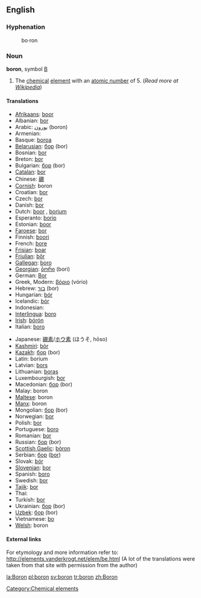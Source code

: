 ==English==
{{elements|B|Beryllium|Be|Carbon|C}}
===Hyphenation===
:bo&middot;ron

=== Noun ===
'''boron''', symbol [[B]]

# The [[chemical]] [[element]] with an [[atomic number]] of 5. (''Read more at [[w:Boron|Wikipedia]]'')

==== Translations ====
{{top}}
*[[Afrikaans]]: [[boor]]
*Albanian: [[bor]]
*Arabic: [[بورون]] (boron) {{m}}
*Armenian: [[]]
*Basque: [[boroa]]
*[[Belarusian]]: [[бор]] (bor) {{m}}
*Bosnian: [[bor]]
*Breton: [[bor]]
*Bulgarian: [[бор]] (bor) {{m}}
*[[Catalan]]: [[bor]]
*Chinese: [[硼]]
*[[Cornish]]: boron
*Croatian: [[bor]]
*Czech: [[bor]]
*Danish: [[bor]]
*Dutch: [[boor]] {{n}}, [[borium]] {{n}}
*Esperanto: [[borio]]
*Estonian: [[boor]]
*[[Faroese]]: [[bor]]
*Finnish: [[boori]]
*French: [[bore]] {{m}}
*[[Frisian]]: [[boar]]
*[[Friulian]]: [[bôr]]
*[[Gallegan]]: [[boro]]
*[[Georgian]]: [[ბორი]] (bori)
*German: [[Bor]] {{n}}
*Greek, Modern: [[βόριο]] (vório) {{n}}
*Hebrew: [[בור]] (bor)
*Hungarian: [[bór]]
*Icelandic: [[bór]]
*Indonesian: [[]]
*[[Interlingua]]: [[boro]]
*[[Irish]]: [[bórón]]
*Italian: [[boro]] {{m}}
{{mid}}
*Japanese: [[硼素]]/[[ホウ素]] (ほうそ, hōso)
*[[Kashmiri]]: [[bòr]]
*[[Kazakh]]: [[бор]] (bor)
*Latin: borium
*Latvian: [[bors]]
*Lithuanian: [[boras]]
*Luxembourgish: [[bor]]
*Macedonian: [[бор]] (bor)
*Malay: boron
*[[Maltese]]: boron
*[[Manx]]: boron
*Mongolian: [[бор]] (bor)
*Norwegian: [[bor]]
*Polish: [[bor]] {{m}}
*Portuguese: [[boro]] {{m}}
*Romanian: [[bor]] {{n}}
*Russian: [[бор#Russian|бор]] (bor) {{m}}
*[[Scottish Gaelic]]: [[bòron]]
*Serbian: [[бор]] ([[bor]])
*Slovak: [[bór]]
*[[Slovenian]]: [[bor]]
*Spanish: [[boro]] {{m}}
*Swedish: [[bor]]
*[[Tajik]]: [[bor]]
*Thai: {{THchar|[[โบรอน]]}}
*Turkish: [[bor]]
*Ukrainian: [[бор]] (bor)
*[[Uzbek]]: [[бор]] (bor)
*Vietnamese: [[bo]]
*[[Welsh]]: boron
{{bottom}}

====External links====
For etymology and more information refer to:
http://elements.vanderkrogt.net/elem/be.html
(A lot of the translations were taken from that site with permission from the author)

[[Category:Chemical elements]]

[[la:Boron]]
[[pl:boron]]
[[sv:boron]]
[[tr:boron]]
[[zh:Boron]]